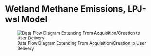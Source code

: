 # Wetland Methane Emissions, LPJ-wsl Model

![Data Flow Diagram Extending From Acquisition/Creation to User Delivery](./media/llpjwsl-wetlandch4-grid-v2_Data_Flow.png)